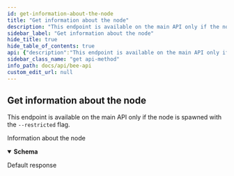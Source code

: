 ```yaml
---
id: get-information-about-the-node
title: "Get information about the node"
description: "This endpoint is available on the main API only if the node is spawned with the `--restricted` flag."
sidebar_label: "Get information about the node"
hide_title: true
hide_table_of_contents: true
api: {"description":"This endpoint is available on the main API only if the node is spawned with the `--restricted` flag.","tags":["Status"],"responses":{"200":{"description":"Information about the node","content":{"application/json":{"schema":{"type":"object","properties":{"beeMode":{"type":"string","enum":["light","full","dev"],"description":"Gives back in what mode the Bee client has been started. The modes are mutually exclusive * `light` - light node; does not participate in forwarding or storing chunks * `full` - full node * `dev` - development mode; Bee client for development purposes, blockchain operations are mocked\n"},"chequebookEnabled":{"type":"boolean"},"swapEnabled":{"type":"boolean"}},"title":"Node"}}}},"default":{"description":"Default response"}},"method":"get","path":"/node","servers":[{"url":"http://{apiRoot}:{port}/v1","variables":{"apiRoot":{"default":"localhost","description":"Base address of the local bee node main API"},"port":{"default":"1633","description":"Service port provided in bee node config"}}},{"url":"http://{apiRoot}:{port}","variables":{"apiRoot":{"default":"localhost","description":"Base address of the local bee node main API"},"port":{"default":"1633","description":"Service port provided in bee node config"}}}],"security":[{}],"securitySchemes":{"basicAuth":{"type":"http","scheme":"basic"},"bearerAuth":{"type":"http","scheme":"bearer","bearerFormat":"SecurityToken"}},"info":{"version":"5.0.0","title":"Bee API","description":"A list of the currently provided Interfaces to interact with the swarm, implementing file operations and sending messages"},"postman":{"name":"Get information about the node","description":{"content":"This endpoint is available on the main API only if the node is spawned with the `--restricted` flag.","type":"text/plain"},"url":{"path":["node"],"host":["{{baseUrl}}"],"query":[],"variable":[]},"header":[{"key":"Accept","value":"application/json"}],"method":"GET"}}
sidebar_class_name: "get api-method"
info_path: docs/api/bee-api
custom_edit_url: null
---
```



## Get information about the node



This endpoint is available on the main API only if the node is spawned with the `--restricted` flag.

<div><ApiTabs><TabItem label={"200"} value={"200"}><div>

Information about the node

</div><div><MimeTabs schemaType={"response"}><TabItem label={"application/json"} value={"application/json"}><SchemaTabs><TabItem label={"Schema"} value={"Schema"}><details style={{}} data-collapsed={false} open={true}><summary style={{"textAlign":"left"}}><strong>Schema</strong></summary><div style={{"textAlign":"left","marginLeft":"1rem"}}></div><ul style={{"marginLeft":"1rem"}}><SchemaItem collapsible={false} name={"beeMode"} required={false} schemaName={"string"} qualifierMessage={"**Possible values:** [`light`, `full`, `dev`]"} schema={{"type":"string","enum":["light","full","dev"],"description":"Gives back in what mode the Bee client has been started. The modes are mutually exclusive * `light` - light node; does not participate in forwarding or storing chunks * `full` - full node * `dev` - development mode; Bee client for development purposes, blockchain operations are mocked\n"}}></SchemaItem><SchemaItem collapsible={false} name={"chequebookEnabled"} required={false} schemaName={"boolean"} qualifierMessage={undefined} schema={{"type":"boolean"}}></SchemaItem><SchemaItem collapsible={false} name={"swapEnabled"} required={false} schemaName={"boolean"} qualifierMessage={undefined} schema={{"type":"boolean"}}></SchemaItem></ul></details></TabItem><TabItem label={"Example (from schema)"} value={"Example (from schema)"}><ResponseSamples responseExample={"{\n  \"beeMode\": \"light\",\n  \"chequebookEnabled\": true,\n  \"swapEnabled\": true\n}"} language={"json"}></ResponseSamples></TabItem></SchemaTabs></TabItem></MimeTabs></div></TabItem><TabItem label={"default"} value={"default"}><div>

Default response

</div><div></div></TabItem></ApiTabs></div>
      